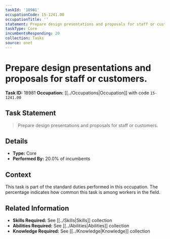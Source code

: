 ```yaml
---
taskId: '18981'
occupationCode: 15-1241.00
occupationTitle: ''
statement: Prepare design presentations and proposals for staff or customers.
taskType: Core
incumbentsResponding: 20
collection: Tasks
source: onet
---
```

# Prepare design presentations and proposals for staff or customers.

**Task ID:** 18981
**Occupation:** [[../Occupations|Occupation]] with code `15-1241.00`

## Task Statement

> Prepare design presentations and proposals for staff or customers.

## Details

- **Type:** Core
- **Performed By:** 20.0% of incumbents

## Context

This task is part of the standard duties performed in this occupation. The percentage indicates how common this task is among workers in the field.

## Related Information

- **Skills Required:** See [[../Skills|Skills]] collection
- **Abilities Required:** See [[../Abilities|Abilities]] collection
- **Knowledge Required:** See [[../Knowledge|Knowledge]] collection
